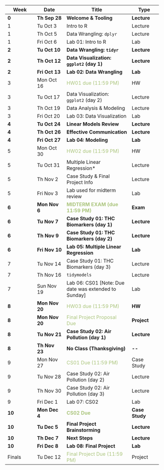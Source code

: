| Week   | Date           | Title                                                         | Type           |
|--------------|--------------|-------------------------------|--------------|
| **0**  | **Th Sep 28**  | **Welcome & Tooling**                                         | **Lecture**    |
| 1      | Tu Oct 3       | Intro to R                                                    | Lecture        |
| 1      | Th Oct 5       | Data Wrangling: `dplyr`                                       | Lecture        |
| 1      | Fri Oct 6      | Lab 01: Intro to R                                            | Lab            |
| **2**  | **Tu Oct 10**  | **Data Wrangling: `tidyr`**                                   | **Lecture**    |
| **2**  | **Th Oct 12**  | **Data Visualization: `ggplot2` (day 1)**                     | **Lecture**    |
| **2**  | **Fri Oct 13** | **Lab 02: Data Wrangling**                                    | **Lab**        |
| 3      | Mon Oct 16     | <font color="#ABC57D">HW01 due (11:59 PM)</font>              | HW             |
| 3      | Tu Oct 17      | Data Visualization: `ggplot2` (day 2)                         | Lecture        |
| 3      | Th Oct 19      | Data Analysis & Modeling                                      | Lecture        |
| 3      | Fri Oct 20     | Lab 03: Data Visualization                                    | Lab            |
| **4**  | **Tu Oct 24**  | **Linear Models Review**                                      | **Lecture**    |
| **4**  | **Th Oct 26**  | **Effective Communication**                                   | **Lecture**    |
| **4**  | **Fri Oct 27** | **Lab 04: Modeling**                                          | **Lab**        |
| 5      | Mon Oct 30     | <font color="#ABC57D">HW02 due (11:59 PM)</font>              | HW             |
| 5      | Tu Oct 31      | Multiple Linear Regression\*                                  | Lecture        |
| 5      | Th Nov 2       | Case Study & Final Project Info                               | Lecture        |
| 5      | Fri Nov 3      | Lab used for midterm review                                   | Lab            |
| **6**  | **Mon Nov 6**  | <font color="#ABC57D">**MIDTERM EXAM (due 11:59 PM)** </font> | **Exam**       |
| **6**  | **Tu Nov 7**   | **Case Study 01: THC Biomarkers (day 1)**                     | **Lecture**    |
| **6**  | **Th Nov 9**   | **Case Study 01: THC Biomarkers (day 2)**                     | **Lecture**    |
| **6**  | **Fri Nov 10** | **Lab 05: Multiple Linear Regression**                        | **Lab**        |
| 7      | Tu Nov 14      | Case Study 01: THC Biomarkers (day 3)                         | Lecture        |
| 7      | Th Nov 16      | `tidymodels`                                                  | Lecture        |
| 7      | Sun Nov 19     | Lab 06: CS01 \[Note: Due date was extended to Sunday\]        | Lab            |
| **8**  | **Mon Nov 20** | <font color="#ABC57D">HW03 due (11:59 PM)</font>              | **HW**         |
| **8**  | **Mon Nov 20** | <font color="#ABC57D">Final Project Proposal Due</font>       | **Project**    |
| **8**  | **Tu Nov 21**  | **Case Study 02: Air Pollution (day 1)**                      | **Lecture**    |
| **8**  | **Th Nov 23**  | **No Class (Thanksgiving)**                                   | **\--**        |
| 9      | Mon Nov 27     | <font color="#ABC57D">CS01 Due (11:59 PM)</font>              | Case Study     |
| 9      | Tu Nov 28      | Case Study 02: Air Pollution (day 2)                          | Lecture        |
| 9      | Th Nov 30      | Case Study 02: Air Pollution (day 3)                          | Lecture        |
| 9      | Fri Dec 1      | Lab 07: CS02                                                  | Lab            |
| **10** | **Mon Dec 4**  | <font color="#ABC57D">**CS02 Due**</font>                     | **Case Study** |
| **10** | **Tu Dec 5**   | **Final Project Brainstorming**                               | **Lecture**    |
| **10** | **Th Dec 7**   | **Next Steps**                                                | **Lecture**    |
| **10** | **Fri Dec 8**  | **Lab 08: Final Project**                                     | **Lab**        |
| Finals | Tu Dec 12      | <font color="#ABC57D">Final Project Due (11:59 PM)</font>     | Project        |
